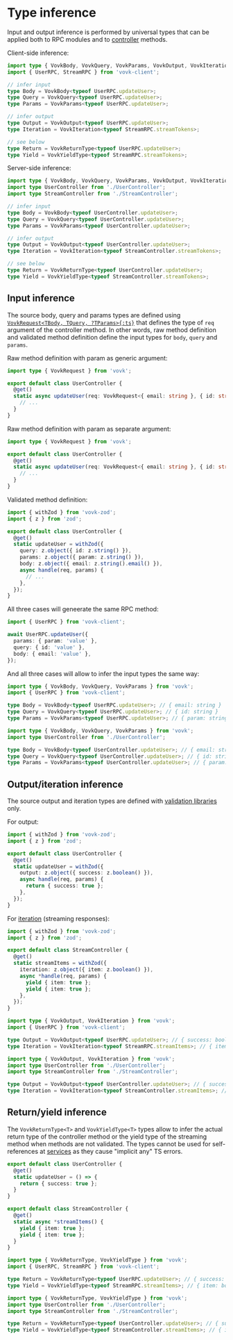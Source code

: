 # Type inference

Input and output inference is performed by universal types that can be applied both to RPC modules and to [controller](/controller) methods. 

Client-side inference:

```ts
import type { VovkBody, VovkQuery, VovkParams, VovkOutput, VovkIteration, VovkReturnType, VovkYieldType } from 'vovk';
import { UserRPC, StreamRPC } from 'vovk-client';

// infer input
type Body = VovkBody<typeof UserRPC.updateUser>;
type Query = VovkQuery<typeof UserRPC.updateUser>;
type Params = VovkParams<typeof UserRPC.updateUser>;

// infer output
type Output = VovkOutput<typeof UserRPC.updateUser>;
type Iteration = VovkIteration<typeof StreamRPC.streamTokens>;

// see below
type Return = VovkReturnType<typeof UserRPC.updateUser>;
type Yield = VovkYieldType<typeof StreamRPC.streamTokens>;
```

Server-side inference:

```ts
import type { VovkBody, VovkQuery, VovkParams, VovkOutput, VovkIteration, VovkReturnType, VovkYieldType } from 'vovk';
import type UserController from './UserController';
import type StreamController from './StreamController';

// infer input
type Body = VovkBody<typeof UserController.updateUser>;
type Query = VovkQuery<typeof UserController.updateUser>;
type Params = VovkParams<typeof UserController.updateUser>;

// infer output
type Output = VovkOutput<typeof UserController.updateUser>;
type Iteration = VovkIteration<typeof StreamController.streamTokens>;

// see below
type Return = VovkReturnType<typeof UserController.updateUser>;
type Yield = VovkYieldType<typeof StreamController.streamTokens>;
```

## Input inference

The source body, query and params types are defined using [`VovkRequest<TBody, TQuery, ?TParams>{:ts}`](/controller/request) that defines the type of `req` argument of the controller method. In other words, raw method definition and validated method definition define the input types for `body`, `query` and `params`.

Raw method definition with param as generic argument:

```ts
import type { VovkRequest } from 'vovk';

export default class UserController {
  @get()
  static async updateUser(req: VovkRequest<{ email: string }, { id: string }, { param: string }>) {
    // ...
  }
}
```

Raw method definition with param as separate argument:

```ts
import type { VovkRequest } from 'vovk';

export default class UserController {
  @get()
  static async updateUser(req: VovkRequest<{ email: string }, { id: string }>, params: { param: string }) {
    // ...
  }
}
```

Validated method definition:

```ts
import { withZod } from 'vovk-zod';
import { z } from 'zod';

export default class UserController {
  @get()
  static updateUser = withZod({
    query: z.object({ id: z.string() }),
    params: z.object({ param: z.string() }),
    body: z.object({ email: z.string().email() }),
    async handle(req, params) {
      // ...
    },
  });
}
```

All three cases will geneerate the same RPC method:

```ts
import { UserRPC } from 'vovk-client';

await UserRPC.updateUser({
  params: { param: 'value' },
  query: { id: 'value' },
  body: { email: 'value' },
});
```

And all three cases will allow to infer the input types the same way:

```ts
import type { VovkBody, VovkQuery, VovkParams } from 'vovk';
import { UserRPC } from 'vovk-client';

type Body = VovkBody<typeof UserRPC.updateUser>; // { email: string }
type Query = VovkQuery<typeof UserRPC.updateUser>; // { id: string }
type Params = VovkParams<typeof UserRPC.updateUser>; // { param: string }
```

```ts
import type { VovkBody, VovkQuery, VovkParams } from 'vovk';
import type UserController from './UserController';

type Body = VovkBody<typeof UserController.updateUser>; // { email: string }
type Query = VovkQuery<typeof UserController.updateUser>; // { id: string }
type Params = VovkParams<typeof UserController.updateUser>; // { param: string }
```

## Output/iteration inference

The source output and iteration types are defined with [validation libraries](/validation) only. 

For output:

```ts
import { withZod } from 'vovk-zod';
import { z } from 'zod';

export default class UserController {
  @get()
  static updateUser = withZod({
    output: z.object({ success: z.boolean() }),
    async handle(req, params) {
      return { success: true };
    },
  });
}
```

For [iteration](/controller/jsonlines) (streaming responses):

```ts
import { withZod } from 'vovk-zod';
import { z } from 'zod';

export default class StreamController {
  @get()
  static streamItems = withZod({
    iteration: z.object({ item: z.boolean() }),
    async *handle(req, params) {
      yield { item: true };
      yield { item: true };
    },
  });
}
```

```ts
import type { VovkOutput, VovkIteration } from 'vovk';
import { UserRPC } from 'vovk-client';

type Output = VovkOutput<typeof UserRPC.updateUser>; // { success: boolean }
type Iteration = VovkIteration<typeof StreamRPC.streamItems>; // { item: boolean }
```

```ts
import type { VovkOutput, VovkIteration } from 'vovk';
import type UserController from './UserController';
import type StreamController from './StreamController';

type Output = VovkOutput<typeof UserController.updateUser>; // { success: boolean }
type Iteration = VovkIteration<typeof StreamController.streamItems>; // { item: boolean }
```

## Return/yield inference

The `VovkReturnType<T>` and `VovkYieldType<T>` types allow to infer the actual return type of the controller method or the yield type of the streaming method when methods are not validated. The types cannot be used for self-references at [services](/controller/service) as they cause "implicit any" TS errors.


```ts
export default class UserController {
  @get()
  static updateUser = () => {
    return { success: true };
  }
}
```

```ts
export default class StreamController {
  @get()
  static async *streamItems() {
    yield { item: true };
    yield { item: true };
  }
}
```

```ts
import type { VovkReturnType, VovkYieldType } from 'vovk';
import { UserRPC, StreamRPC } from 'vovk-client';

type Return = VovkReturnType<typeof UserRPC.updateUser>; // { success: boolean }
type Yield = VovkYieldType<typeof StreamRPC.streamItems>; // { item: boolean }
```

```ts
import type { VovkReturnType, VovkYieldType } from 'vovk';
import type UserController from './UserController';
import type StreamController from './StreamController';

type Return = VovkReturnType<typeof UserController.updateUser>; // { success: boolean }
type Yield = VovkYieldType<typeof StreamController.streamItems>; // { item: boolean }
```
